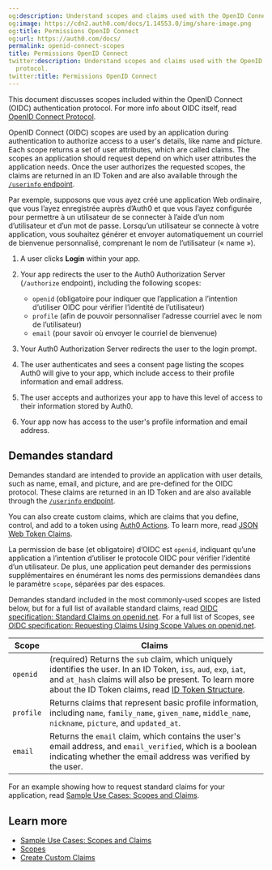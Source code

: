 ```yaml
---
og:description: Understand scopes and claims used with the OpenID Connect (OIDC) protocol.
og:image: https://cdn2.auth0.com/docs/1.14553.0/img/share-image.png
og:title: Permissions OpenID Connect
og:url: https://auth0.com/docs/
permalink: openid-connect-scopes
title: Permissions OpenID Connect
twitter:description: Understand scopes and claims used with the OpenID Connect (OIDC)
  protocol.
twitter:title: Permissions OpenID Connect
---
```


This document discusses scopes included within the <Tooltip tip="OpenID: Open standard for authentication that allows applications to verify users' identities without collecting and storing login information." cta="View Glossary" href="/docs/glossary?term=OpenID">OpenID</Tooltip> Connect (OIDC) authentication protocol. For more info about OIDC itself, read [OpenID Connect Protocol](/docs/authenticate/protocols/openid-connect-protocol).

OpenID Connect (OIDC) scopes are used by an application during authentication to authorize access to a user's details, like name and picture. Each scope returns a set of user attributes, which are called claims. The scopes an application should request depend on which user attributes the application needs. Once the user authorizes the requested scopes, the claims are returned in an <Tooltip tip="ID Token: Credential meant for the client itself, rather than for accessing a resource." cta="View Glossary" href="/docs/glossary?term=ID+Token">ID Token</Tooltip> and are also available through the [`/userinfo` endpoint](https://auth0.com/docs/api/authentication#get-user-info).

Par exemple, supposons que vous ayez créé une application Web ordinaire, que vous l’ayez enregistrée auprès d’Auth0 et que vous l’ayez configurée pour permettre à un utilisateur de se connecter à l’aide d’un nom d’utilisateur et d’un mot de passe. Lorsqu’un utilisateur se connecte à votre application, vous souhaitez générer et envoyer automatiquement un courriel de bienvenue personnalisé, comprenant le nom de l’utilisateur (« name »).

1. A user clicks **Login** within your app.
2. Your app redirects the user to the Auth0 Authorization Server (`/authorize` endpoint), including the following scopes:

   * `openid` (obligatoire pour indiquer que l’application a l’intention d’utiliser OIDC pour vérifier l’identité de l’utilisateur)
   * `profile` (afin de pouvoir personnaliser l’adresse courriel avec le nom de l’utilisateur)
   * `email` (pour savoir où envoyer le courriel de bienvenue)
3. Your Auth0 Authorization Server redirects the user to the login prompt.
4. The user authenticates and sees a consent page listing the scopes Auth0 will give to your app, which include access to their profile information and email address.
5. The user accepts and authorizes your app to have this level of access to their information stored by Auth0.
6. Your app now has access to the user's profile information and email address.

## Demandes standard

Demandes standard are intended to provide an application with user details, such as name, email, and picture, and are pre-defined for the OIDC protocol. These claims are returned in an ID Token and are also available through the [`/userinfo` endpoint](https://auth0.com/docs/api/authentication#get-user-info).

You can also create custom claims, which are claims that you define, control, and add to a token using [Auth0 Actions](/docs/customize/actions/actions-overview). To learn more, read [JSON Web Token Claims](/docs/secure/tokens/json-web-tokens/json-web-token-claims).

La permission de base (et obligatoire) d’OIDC est `openid`, indiquant qu’une application a l’intention d’utiliser le protocole OIDC pour vérifier l’identité d’un utilisateur. De plus, une application peut demander des permissions supplémentaires en énumérant les noms des permissions demandées dans le paramètre `scope`, séparées par des espaces.

Demandes standard included in the most commonly-used scopes are listed below, but for a full list of available standard claims, read [OIDC specification: Standard Claims on openid.net](https://openid.net/specs/openid-connect-core-1_0.html#StandardClaims). For a full list of Scopes, see [OIDC specification: Requesting Claims Using Scope Values on openid.net](https://openid.net/specs/openid-connect-core-1_0.html#ScopeClaims).

<table class="table"><thead>
<tr>
<th>Scope</th>
<th>Claims</th>
</tr>
</thead>
<tbody>
<tr>
<td><code>openid</code></td>
<td>(required) Returns the <code>sub</code> claim, which uniquely identifies the user. In an ID Token, <code>iss</code>, <code>aud</code>, <code>exp</code>, <code>iat</code>, and <code>at_hash</code> claims will also be present. To learn more about the ID Token claims, read <a href="/docs/secure/tokens/id-tokens/id-token-structure">ID Token Structure</a>.</td>
</tr>
<tr>
<td><code>profile</code></td>
<td>Returns claims that represent basic profile information, including <code>name</code>, <code>family_name</code>, <code>given_name</code>, <code>middle_name</code>, <code>nickname</code>, <code>picture</code>, and <code>updated_at</code>.</td>
</tr>
<tr>
<td><code>email</code></td>
<td>Returns the <code>email</code> claim, which contains the user's email address, and <code>email_verified</code>, which is a boolean indicating whether the email address was verified by the user.</td>
</tr>
</tbody>
</table>

For an example showing how to request standard claims for your application, read [Sample Use Cases: Scopes and Claims](/docs/get-started/apis/scopes/sample-use-cases-scopes-and-claims).

## Learn more

* [Sample Use Cases: Scopes and Claims](/docs/get-started/apis/scopes/sample-use-cases-scopes-and-claims)
* [Scopes](/docs/get-started/apis/scopes)
* [Create Custom Claims](/docs/secure/tokens/json-web-tokens/create-custom-claims)